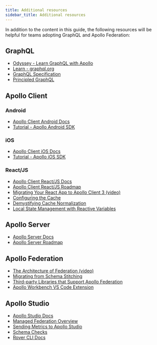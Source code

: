 ```yaml
---
title: Additional resources
sidebar_title: Additional resources
---
```


In addition to the content in this guide, the following resources will be helpful for teams adopting GraphQL and Apollo Federation:

## GraphQL

- [Odyssey - Learn GraphQL with Apollo](https://odyssey.apollographql.com/)
- [Learn - graphql.org](https://graphql.org/learn/)
- [GraphQL Specification](http://spec.graphql.org/)
- [Principled GraphQL](https://principledgraphql.com/)

## Apollo Client

### Android

- [Apollo Client Android Docs](https://www.apollographql.com/docs/android/)
- [Tutorial - Apollo Android SDK](https://www.apollographql.com/docs/android/tutorial/00-introduction/)

### iOS

- [Apollo Client iOS Docs](https://www.apollographql.com/docs/ios/)
- [Tutorial - Apollo iOS SDK](https://www.apollographql.com/docs/ios/tutorial/tutorial-introduction/)

### React/JS

- [Apollo Client React/JS Docs](https://www.apollographql.com/docs/react/)
- [Apollo Client React/JS Roadmap](https://github.com/apollographql/apollo-client/blob/main/ROADMAP.md)
- [Migrating Your React App to Apollo Client 3 (video)](https://www.youtube.com/watch?v=dlKzlksOUtU)
- [Configuring the Cache](https://www.apollographql.com/docs/react/caching/cache-configuration/)
- [Demystifying Cache Normalization](https://www.apollographql.com/blog/demystifying-cache-normalization/)
- [Local State Management with Reactive Variables](https://www.apollographql.com/blog/local-state-management-with-reactive-variables/)

## Apollo Server

- [Apollo Server Docs](https://www.apollographql.com/docs/apollo-server/)
- [Apollo Server Roadmap](https://github.com/apollographql/apollo-server/blob/main/ROADMAP.md)

## Apollo Federation

- [The Architecture of Federation (video)](https://www.youtube.com/watch?v=LKQKn1oFXJU)
- [Migrating from Schema Stitching](https://www.apollographql.com/docs/federation/migrating-from-stitching/)
- [Third-party Libraries that Support Apollo Federation](https://www.apollographql.com/docs/federation/other-servers/)
- [Apollo Workbench VS Code Extension](https://marketplace.visualstudio.com/items?itemName=apollographql.apollo-workbench)

## Apollo Studio

- [Apollo Studio Docs](https://www.apollographql.com/docs/studio/)
- [Managed Federation Overview](https://www.apollographql.com/docs/federation/managed-federation/overview/)
- [Sending Metrics to Apollo Studio](https://www.apollographql.com/docs/studio/setup-analytics/)
- [Schema Checks](https://www.apollographql.com/docs/studio/schema-checks/)
- [Rover CLI Docs](https://www.apollographql.com/docs/rover/)
